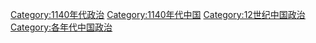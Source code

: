 [[Category:1140年代政治|Category:1140年代政治]]
[[Category:1140年代中国|Category:1140年代中国]]
[[Category:12世纪中国政治|Category:12世纪中国政治]]
[[Category:各年代中国政治|Category:各年代中国政治]]
